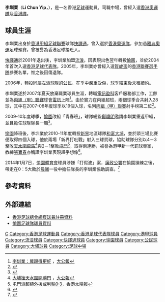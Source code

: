 {{noteta|G1=足球}}<br>{{Football player infobox
| playername = 李圳業
| image = [[File:Li_Chun_Yip.JPG|220 px]]
| fullname = 李圳業
| nickname = 
| height = 1.75m
| dateofbirth = {{birth date and age|1981|9|18}}
| cityofbirth = 
| countryofbirth      = [[香港|香港]]
| currentclub         = 永義
| position            = 中場
| clubnumber          = 11
| years               = 1998–2001<br>2001–2002<br>2002–2006<br>2006–2007<br>2007–2009<br>2009–2010<br>2010–2012<br>2012–20??<br>20??–
| clubs               = [[花花足球會|快譯通]]<br>[[香港流浪足球會|流浪]]<br>[[愉園體育會|愉園]]<br>[[公民足球隊|公民]]<br>[[電訊足球會|電訊]]<br>[[愉園體育會|愉園]]<br>[[大埔足球會|和富大埔]]<br>[[愉園體育會|愉園]]<br>永義
| caps(goals)         = ?場 (?球) <br> ?場 (?球) <br> ?場 (?球) <br> ?場 (?球) <br> ?場 (4球) <br> ?場 (28球) <br> ?場 (2球) <br> ?場 (5球)
| nationalyears       = 2001–03<br>2004–
| nationalteam        = [[香港奧運足球代表隊|香港奧運隊]]<br>[[香港足球代表隊|香港隊]]
| nationalcaps(goals) = ?場 (?球) <br> ?場 (?球)
}}

'''李圳業'''（'''Li Chun Yip'''，{{bd|1981年|9月18日}}），是一名香港[[足球|足球]]運動員，司職中場，曾經入選[[香港奧運足球代表隊|香港奧運隊]]及[[香港足球代表隊|香港隊]]。

==球員生涯==
李圳業出身於[[香港甲組足球聯賽|香港甲組足球聯賽]]球隊[[花花足球會|快譯通]]，曾入選於[[香港奧運足球代表隊|香港奧運隊]]，參加過[[2004年夏季奥林匹克运动会|雅典奧運]]足球預賽，曾被譽為香港足球接班人。

[[花花足球會|快譯通]]於2001年退出後，李圳業加盟[[香港流浪足球會|流浪]]，因表現出色翌年轉投[[愉園體育會|愉園]]，並於2004年首次入選[[香港足球代表隊|香港足球代表隊]]。2005年，李圳業亦曾經入選[[賀歲盃|賀歲盃]]的[[香港聯賽選手隊|香港聯賽選手隊]]參賽名單，惟之後因傷退隊。

2006年，轉投同屬左派球隊的[[公民足球隊|公民]]，在季中嚴重受傷，球季結束後未獲續約。

李圳業遂於2007年夏天放棄職業球員生涯，轉職[[電訊盈科|電訊盈科]]客戶服務部工作，工餘並為[[香港丙組（甲）足球聯賽|丙組（甲）聯賽]]球會[[電訊足球會|電訊]]上陣<ref>[http://source.takungpao.com/news/10/10/01/WF-1310196.htm 李圳業：冀踢得更好] {{webarchive|url=https://web.archive.org/web/20120323193620/http://source.takungpao.com/news/10/10/01/WF-1310196.htm |date=2012-03-23 }}，[[大公報|大公報]]</ref>。由於實力在丙組超班，兩個球季合共射入28球，其中在2007-08年度球季以19個入球，名列[[香港丙組（甲）足球聯賽|丙組（甲）聯賽]]射手榜第二位<ref>{{Cite web |url=http://www.hkfa.com/zh-hk/match_shooter_table.php?gid=3&leagueyear=2007-2008 |title=2007/08年度丙組甲聯賽射手榜 |access-date=2010-10-02 |archive-date=2012-10-11 |archive-url=https://web.archive.org/web/20121011163513/http://www.hkfa.com/zh-hk/match_shooter_table.php?gid=3&leagueyear=2007-2008 |dead-url=no }}</ref>。

2009-10年度球季，[[愉園體育會|愉園]]改組「青春班」，球隊總監[[鄺曉明|鄺曉明]]邀請李圳業重返甲組，並且擔任球隊隊長一職<ref>{{Cite web |url=http://www.hvaafc.com/?goto=news&id=629 |title=愉園友賽勝公民3：2 |access-date=2010-10-01 |archive-date=2021-06-06 |archive-url=https://web.archive.org/web/20210606041837/http://hvaafc.com/?goto=news&id=629 |dead-url=no }}</ref>。

[[愉園體育會|愉園]]降班後，李圳業於2010-11年度轉投[[新界|新界]]地區球隊[[大埔足球會|和富大埔]]，並於頭三場比賽便取得四個入球，他於兩場「新界打吡戰」射入三球罰球，協助球隊分別以4－3擊敗[[天水圍飛馬|天水圍飛馬]]<ref>[http://www.takungpao.com.hk/news/10/09/19/WF-1306664.htm 大埔挫天水圍開勝門] {{webarchive|url=https://web.archive.org/web/20110928180718/http://www.takungpao.com.hk/news/10/09/19/WF-1306664.htm |date=2011-09-28 }}，[[大公報|大公報]]</ref>與2－1擊敗[[屯門體育會足球隊|屯門]]<ref>[http://hnews.org.ru/sun/sunview.php?url=cnt/sport/20100926/00514_017.html 屯門派超額外援或判輸0:3]{{dead link|date=2018年1月 |bot=InternetArchiveBot |fix-attempted=yes }}，[[香港太陽報|香港太陽報]]</ref>，取得兩連勝，被譽為港甲新一代罰球專家，教練[[張寶春|張寶春]]亦稱讚李圳業表現超乎想像<ref>{{Cite web |url=http://www.ddspn.com/article/20100919/238319.html |title=明报:大埔擒飛馬半場已開4:3 |access-date=2010-10-01 |archive-date=2019-08-22 |archive-url=https://web.archive.org/web/20190822133933/http://www.ddspn.com/article/20100919/238319.html |dead-url=no }}</ref>。

2014年1月7日，[[愉園體育會|愉園體育會]]球員涉嫌「打假波」案，[[廉政公署|廉政公署]]在愉園操練之後，帶走在0：5大敗於[[晨曦體育會|晨曦]]一役中擔任隊長的李圳業協助調查。<ref>{{cite web|url=http://news.sina.com.hk/news/20140108/-2-3160154/1.html|title=愉園案拘9人 贊助商代表被捕|date=2014年1月8日|publisher=''[[明報|明報]]''(新浪轉載)|deadurl=yes|archiveurl=https://web.archive.org/web/20140110084855/http://news.sina.com.hk/news/20140108/-2-3160154/1.html|archivedate=2014年1月10日}}</ref>

==參考資料==
{{Reflist}}

==外部連結==
* [http://www.hkfa.com/zh-hk/player_view.php?player_id=106 香港足球總會網頁球員註冊資料] {{Wayback|url=http://www.hkfa.com/zh-hk/player_view.php?player_id=106 |date=20130329020735 }}
* [http://tw.hvaafc.org/11-264462232326989.html 愉園足球隊球員資料]{{dead link|date=2018年3月 |bot=InternetArchiveBot |fix-attempted=yes }}

{{愉園足球隊}}

{{DEFAULTSORT:Li Chun Yip}} 
[[Category:李姓|C]]
[[Category:香港足球運動員|Category:香港足球運動員]]
[[Category:香港足球代表隊球員|Category:香港足球代表隊球員]]
[[Category:港甲球員|Category:港甲球員]]
[[Category:流浪球員|Category:流浪球員]]
[[Category:快譯通球員|Category:快譯通球員]]
[[Category:愉園球員|Category:愉園球員]]
[[Category:公民球員|Category:公民球員]]
[[Category:大埔球員|Category:大埔球員]]
[[Category:足球中場|Category:足球中場]]
